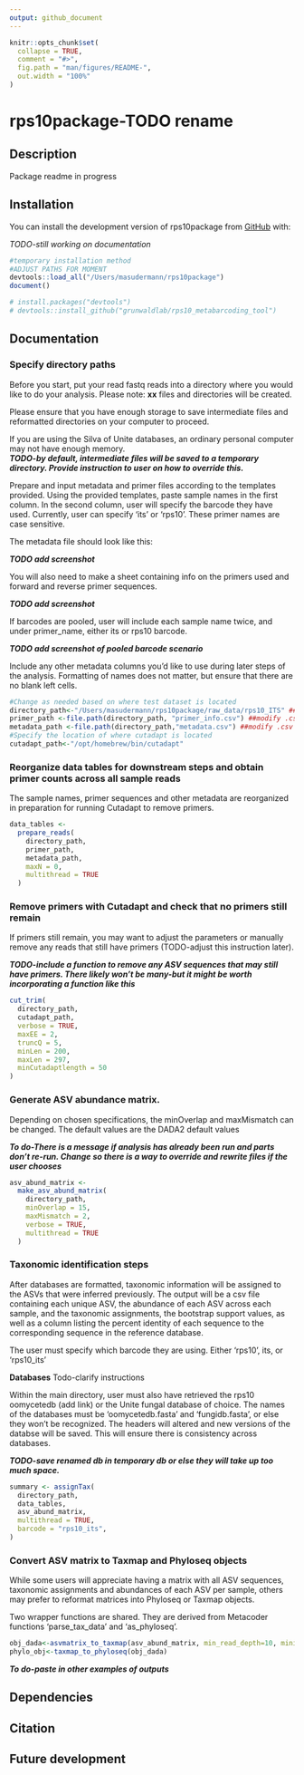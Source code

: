 ```yaml
---
output: github_document
---
```


<!-- README.md is generated from README.Rmd. Please edit that file -->

```r
knitr::opts_chunk$set(
  collapse = TRUE,
  comment = "#>",
  fig.path = "man/figures/README-",
  out.width = "100%"
)
```

# rps10package-TODO rename    

## Description

<!-- badges: start -->
<!-- badges: end -->

Package readme in progress

## Installation

You can install the development version of rps10package from [GitHub](https://github.com/) with:

*TODO-still working on documentation*


```r
#temporary installation method
#ADJUST PATHS FOR MOMENT
devtools::load_all("/Users/masudermann/rps10package")
document()

# install.packages("devtools")
# devtools::install_github("grunwaldlab/rps10_metabarcoding_tool")
```
## Documentation 
### Specify directory paths

Before you start, put your read fastq reads into a directory where you would like to do your analysis.
Please note: **xx** files and directories will be created.  

Please ensure that you have enough storage to save intermediate files and reformatted directories on your computer to proceed.  

If you are using the Silva of Unite databases, an ordinary personal computer may not have enough memory.  
***TODO-by default, intermediate files will be saved to a temporary directory. Provide instruction to user on how to override this.***

Prepare and input metadata and primer files according to the templates provided. Using the provided templates, paste sample names in the first column.  In the second column, user will specify the barcode they have used. Currently, user can specify 'its' or 'rps10'. These primer names are case sensitive.

The metadata file should look like this:  

***TODO add screenshot***

You will also need to make a sheet containing info on the primers used and forward and reverse primer sequences.  

***TODO add screenshot***

If barcodes are pooled, user will include each sample name twice, and under primer_name, either its or rps10 barcode.  

***TODO add screenshot of pooled barcode scenario***

Include any other metadata columns you'd like to use during later steps of the analysis. Formatting of names does not matter, but ensure that there are no blank left cells. 

```r
#Change as needed based on where test dataset is located
directory_path<-"/Users/masudermann/rps10package/raw_data/rps10_ITS" ##choose a directory for all downstream steps
primer_path <-file.path(directory_path, "primer_info.csv") ##modify .csv name or keep this name
metadata_path <-file.path(directory_path,"metadata.csv") ##modify .csv name or keep this name. The sample_name in the metadata sheet needs to match the first part (before first underscore), of the zipped raw FASTQ files
#Specify the location of where cutadapt is located
cutadapt_path<-"/opt/homebrew/bin/cutadapt"
```


### Reorganize data tables for downstream steps and obtain primer counts across all sample reads  

The sample names, primer sequences and other metadata are reorganized in preparation for running Cutadapt to remove primers. 

```r
data_tables <-
  prepare_reads(
    directory_path,
    primer_path,
    metadata_path,
    maxN = 0,
    multithread = TRUE
  )
```

### Remove primers with Cutadapt and check that no primers still remain  

If primers still remain, you may want to adjust the parameters or manually remove any reads that still have primers (TODO-adjust this instruction later). 

***TODO-include a function to remove any ASV sequences that may still have primers. There likely won't be many-but it might be worth incorporating a function like this***

```r
cut_trim(
  directory_path,
  cutadapt_path,
  verbose = TRUE,
  maxEE = 2,
  truncQ = 5,
  minLen = 200,
  maxLen = 297,
  minCutadaptlength = 50
) 
```


### Generate ASV abundance matrix.   

Depending on chosen specifications, the minOverlap and maxMismatch can be changed. The default values are the DADA2 default values 

***To do-There is a  message if analysis has already been run and parts don't re-run. Change so there is a way to override and rewrite files if the user chooses***

```r
asv_abund_matrix <-
  make_asv_abund_matrix(
    directory_path,
    minOverlap = 15,
    maxMismatch = 2,
    verbose = TRUE,
    multithread = TRUE
  )
```

### Taxonomic identification steps  

After databases are formatted, taxonomic information will be assigned to the ASVs that were inferred previously. The output will be a csv file containing each unique ASV, the abundance of each ASV across each sample, and the taxonomic assignments, the bootstrap support values, as well as a column listing the percent identity of each sequence to the corresponding sequence in the reference database.  

The user must specify which barcode they are using. Either 'rps10', its, or 'rps10_its'

**Databases** Todo-clarify instructions

Within the main directory, user must also have retrieved the rps10 oomycetedb (add link) or the Unite fungal database of choice. The names of the databases must be 'oomycetedb.fasta' and 'fungidb.fasta', or else they won't be recognized. The headers will altered and new versions of the databse will be saved. This will ensure there is consistency across databases. 

***TODO-save renamed db in temporary db or else they will take up too much space.***

```r
summary <- assignTax(
  directory_path,
  data_tables,
  asv_abund_matrix,
  multithread = TRUE,
  barcode = "rps10_its",
)
```

### Convert ASV matrix to Taxmap and Phyloseq objects

While some users will appreciate having a matrix with all ASV sequences, taxonomic assignments and abundances of each ASV per sample, others may prefer to reformat matrices into Phyloseq or Taxmap objects. 

Two wrapper functions are shared. They are derived from Metacoder functions 'parse_tax_data' and 'as_phyloseq'.

```r
obj_dada<-asvmatrix_to_taxmap(asv_abund_matrix, min_read_depth=10, minimum_bootstrap=75)
phylo_obj<-taxmap_to_phyloseq(obj_dada)
```


***To do-paste in other examples of outputs***

## Dependencies

## Citation

## Future development